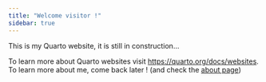 ```yaml
---
title: "Welcome visitor !"
sidebar: true
---
```


This is my Quarto website, it is still in construction...

To learn more about Quarto websites visit <https://quarto.org/docs/websites>.\
To learn more about me, come back later ! (and check the [about page](https://martinbagar.github.io/about.html))
